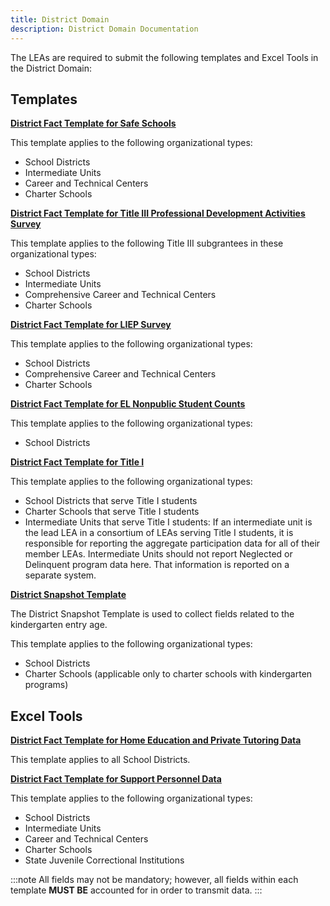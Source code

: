 ```yaml
---
title: District Domain
description: District Domain Documentation
---
```


The LEAs are required to submit the following templates and Excel Tools in the District Domain:

## Templates

**[District Fact Template for Safe Schools](docs/templates/district/district-fact-safe-schools.mdx)**

This template applies to the following organizational types:

- School Districts
- Intermediate Units
- Career and Technical Centers
- Charter Schools

**[District Fact Template for Title III Professional Development Activities Survey](docs/templates/district/district-fact-english-leaners.mdx#title-iii-professional-development-activities-survey)**

This template applies to the following Title III subgrantees in these organizational types:

- School Districts
- Intermediate Units
- Comprehensive Career and Technical Centers
- Charter Schools

**[District Fact Template for LIEP Survey](docs/templates/district/district-fact-english-leaners.mdx#liep-language-instruction-education-program-survey)**

This template applies to the following organizational types:

- School Districts
- Comprehensive Career and Technical Centers
- Charter Schools

**[District Fact Template for EL Nonpublic Student Counts](docs/templates/district/district-fact-english-leaners.mdx#title-iii-nonpublic-student-counts)**

This template applies to the following organizational types:

- School Districts

**[District Fact Template for Title I](docs/templates/district/district-fact-title-i.mdx)**

This template applies to the following organizational types:

- School Districts that serve Title I students
- Charter Schools that serve Title I students
- Intermediate Units that serve Title I students: If an intermediate unit is the lead LEA in a consortium of LEAs serving Title I students, it is responsible for reporting the aggregate participation data for all of their member LEAs. Intermediate Units should not report Neglected or Delinquent program data here. That information is reported on a separate system.

**[District Snapshot Template](docs/templates/district/district-snapshot.mdx)**

The District Snapshot Template is used to collect fields related to the kindergarten entry age.

This template applies to the following organizational types:

- School Districts
- Charter Schools (applicable only to charter schools with kindergarten programs)

## Excel Tools

**[District Fact Template for Home Education and Private Tutoring Data](docs/templates/district/distract-fact-home-ed-private-tutoring.mdx)**

This template applies to all School Districts.

**[District Fact Template for Support Personnel Data](docs/templates/district/district-fact-support-personnel.mdx)**

This template applies to the following organizational types:

- School Districts
- Intermediate Units
- Career and Technical Centers
- Charter Schools
- State Juvenile Correctional Institutions

:::note
All fields may not be mandatory; however, all fields within each template **MUST BE** accounted for in order to transmit data.
:::